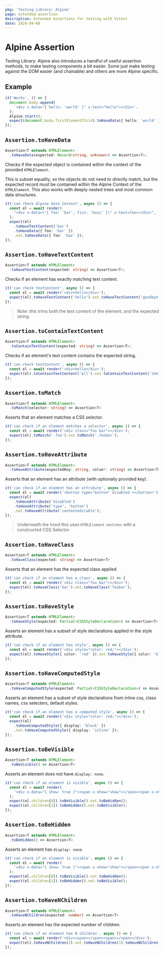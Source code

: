 ```yaml
---
pkg: 'Testing Library: Alpine'
page: extended-assertion
description: Extended Assertions for testing with Vitest
date: 2024-04-08
---
```


# Alpine Assertion

Testing Library: Alpine also introduces a handful of useful assertion methods, to make testing components a bit easier. Some just make testing against the DOM easier (and chainable) and others are more Alpine specific.

## Example

```ts
it('Works', () => {
  document.body.append(
    `<div x-data="{ hello: 'world' }" x-text="hello"></div>`,
  );
  Alpine.start();
  expect(document.body.firstElementChild).toHaveData({ hello: 'world' });
});
```

## `Assertion.toHaveData`

```ts
Assertion<T extends HTMLElement>
  .toHaveData(expected: Record<string, unknown>) => Assertion<T>;
```

Checks if the expected object is contained within the context of the provided `HTMLElement`.

This is subset equality, so the objects do not need to directly match, but the expected record must be contained within the Alpine Context of the `HTMLElement`. This also works with deeply nested trees and most common data structures.

```ts
it('can check Alpine data Context', async () => {
  const el = await render(
    "<div x-data=\"{ foo: 'bar', fizz: 'buzz' }\" x-text=foo></div>",
  );
  expect(el)
    .toHaveTextContent('bar')
    .toHaveData({ foo: 'bar' })
    .not.toHaveData({ foo: 'baz' });
});
```

## `Assertion.toHaveTextContent`

```ts
Assertion<T extends HTMLElement>
  .toHaveTextContent(expected: string) => Assertion<T>;
```

Checks if an element has exactly matching text content.

```ts
it('can check textContent', async () => {
  const el = await render('<div>hello</div>');
  expect(el).toHaveTextContent('hello').not.toHaveTextContent('goodbye');
});
```

> Note: this trims both the text content of the element, and the expected string.

## `Assertion.toContainTextContent`

```ts
Assertion<T extends HTMLElement>
  .toContainTextContent(expected: string) => Assertion<T>;
```

Checks if an element's text content contains the expected string.

```ts
it('can check textContent', async () => {
  const el = await render('<div>hello</div>');
  expect(el).toContainTextContent('ell').not.toContainTextContent('shello');
});
```

## `Assertion.toMatch`

```ts
Assertion<T extends HTMLElement>
  .toMatch(selector: string) => Assertion<T>
```

Asserts that an element matches a CSS selector.

```ts
it('can check if an element matches a selector', async () => {
  const el = await render('<div class="foo bar"></div>');
  expect(el).toMatch('.foo').not.toMatch('.foobar');
});
```

## `Assertion.toHaveAttribute`

```ts
Assertion<T extends HTMLElement>
  .toHaveAttribute(expectedKey: string, value?: string) => Assertion<T>
```

Asserts that an element has an attribute (with optionally provided key).

```ts
it('can check if an element has an attribute', async () => {
  const el = await render('<button type="button" disabled ></button>');
  expect(el)
    .toHaveAttribute('disabled')
    .toHaveAttribute('type', 'button')
    .not.toHaveAttribute('contenteditable');
});
```

> Underneath the hood this uses `HTMLElement.matches` with a constructed CSS Selector.

## `Assertion.toHaveClass`

```ts
Assertion<T extends HTMLElement>
  .toHaveClass(expected: string) => Assertion<T>
```

Asserts that an element has the expected class applied.

```ts
it('can check if an element has a class', async () => {
  const el = await render('<div class="foo bar"></div>');
  expect(el).toHaveClass('bar').not.toHaveClass('foobar');
});
```

## `Assertion.toHaveStyle`

```ts
Assertion<T extends HTMLElement>
  .toHaveStyle(expected: Partial<CSSStyleDeclaration>) => Assertion<T>
```

Asserts an element has a subset of style declarations applied in the style attribute.

```ts
it('can check if an element has style', async () => {
  const el = await render('<div style="color: red;"></div>');
  expect(el).toHaveStyle({ color: 'red' }).not.toHaveStyle({ color: 'blue' });
});
```

## `Assertion.toHaveComputedStyle`

```ts
Assertion<T extends HTMLElement>
  .toHaveComputedStyle(expected: Partial<CSSStyleDeclaration>) => Assertion<T>
```

Asserts an element has a subset of style declarations from inline css, class names, css selecters, default styles.

```ts
it('can check if an element has a computed style', async () => {
  const el = await render('<div style="color: red;"></div>');
  expect(el)
    .toHaveComputedStyle({ display: 'block' })
    .not.toHaveComputedStyle({ display: 'inline' });
});
```

## `Assertion.toBeVisible`

```ts
Assertion<T extends HTMLElement>
  .toBeVisible() => Assertion<T>
```

Asserts an element does not have `display: none`.

```ts
it('can check if an element is visible', async () => {
  const el = await render(
    '<div x-data="{ show: true }"><span x-show="show"></span><span x-show="!show"></span></div>',
  );
  expect(el.children[0]).toBeVisible().not.toBeHidden();
  expect(el.children[1]).toBeHidden().not.toBeVisible();
});
```

## `Assertion.toBeHidden`

```ts
Assertion<T extends HTMLElement>
  .toBeHidden() => Assertion<T>
```

Asserts an element has `display: none`.

```ts
it('can check if an element is visible', async () => {
  const el = await render(
    '<div x-data="{ show: true }"><span x-show="show"></span><span x-show="!show"></span></div>',
  );
  expect(el.children[0]).toBeVisible().not.toBeHidden();
  expect(el.children[1]).toBeHidden().not.toBeVisible();
});
```

## `Assertion.toHaveNChildren`

```ts
Assertion<T extends HTMLElement>
  .toHaveNChildren(expected: number) => Assertion<T>
```

Asserts an element has the expected number of children.

```ts
it('can check if an element has N children', async () => {
  const el = await render('<div><span></span><span></span></div>');
  expect(el).toHaveNChildren(2).not.toHaveNChildren(1).toHaveNChildren(3);
});
```
